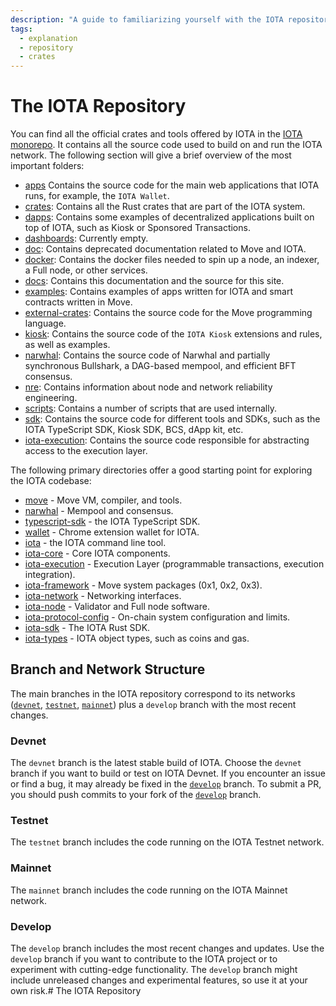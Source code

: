 ```yaml
---
description: "A guide to familiarizing yourself with the IOTA repository, including branch and network structure."
tags:
  - explanation
  - repository
  - crates
---
```


# The IOTA Repository

You can find all the official crates and tools offered by IOTA in
the [IOTA monorepo](https://github.com/iotaledger/iota/).
It contains all the source code used to build on and run the IOTA network. The following section will give a brief
overview of the most important folders:

- [apps](https://github.com/iotaledger/iota/tree/develop/apps) Contains the source code for the main web applications
  that
  IOTA runs, for example, the `IOTA Wallet`.
- [crates](https://github.com/iotaledger/iota/tree/develop/crates): Contains all the Rust crates that are part of the
  IOTA
  system.
- [dapps](https://github.com/iotaledger/iota/tree/develop/dapps): Contains some examples of decentralized applications
  built on top of IOTA, such as Kiosk or Sponsored Transactions.
- [dashboards](https://github.com/iotaledger/iota/tree/develop/dashboards): Currently empty.
- [doc](https://github.com/iotaledger/iota/tree/develop/doc): Contains deprecated documentation related to Move and
  IOTA.
- [docker](https://github.com/iotaledger/iota/tree/develop/docker): Contains the docker files needed to spin up a node,
  an
  indexer, a Full node, or other services.
- [docs](https://github.com/iotaledger/iota/tree/develop/docs): Contains this documentation and the source for this
  site.
- [examples](https://github.com/iotaledger/iota/tree/develop/examples): Contains examples of apps written for IOTA and
  smart contracts written in Move.
- [external-crates](https://github.com/iotaledger/iota/tree/develop/external-crates): Contains the source code for the
  Move
  programming language.
- [kiosk](https://github.com/iotaledger/iota/tree/develop/kiosk): Contains the source code of the `IOTA Kiosk`
  extensions and rules, as well as examples.
- [narwhal](https://github.com/iotaledger/iota/tree/develop/narwhal): Contains the source code of Narwhal and partially
  synchronous Bullshark, a DAG-based mempool, and efficient BFT consensus.
- [nre](https://github.com/iotaledger/iota/tree/develop/nre): Contains information about node and network reliability
  engineering.
- [scripts](https://github.com/iotaledger/iota/tree/develop/scripts): Contains a number of scripts that are used
  internally.
- [sdk](https://github.com/iotaledger/iota/tree/develop/sdk): Contains the source code for different tools and SDKs,
  such
  as the IOTA TypeScript SDK, Kiosk SDK, BCS, dApp kit, etc.
- [iota-execution](https://github.com/iotaledger/iota/tree/develop/iota-execution): Contains the source code responsible
  for abstracting access to the execution layer.

The following primary directories offer a good starting point for exploring the IOTA codebase:

- [move](https://github.com/iotaledger/iota/tree/develop/external-crates/move) - Move VM, compiler, and tools.
- [narwhal](https://github.com/iotaledger/iota/tree/develop/narwhal) - Mempool and consensus.
- [typescript-sdk](https://github.com/iotaledger/iota/tree/develop/sdk/typescript/) - the IOTA TypeScript SDK.
- [wallet](https://github.com/iotaledger/iota/tree/develop/apps/wallet) - Chrome extension wallet for IOTA.
- [iota](https://github.com/iotaledger/iota/tree/develop/crates/iota) - the IOTA command line tool.
- [iota-core](https://github.com/iotaledger/iota/tree/develop/crates/iota-core) - Core IOTA components.
- [iota-execution](https://github.com/iotaledger/iota/tree/develop/iota-execution) - Execution Layer (programmable
  transactions, execution integration).
- [iota-framework](https://github.com/iotaledger/iota/tree/develop/crates/iota-framework) - Move system packages (0x1,
  0x2,
  0x3).
- [iota-network](https://github.com/iotaledger/iota/tree/develop/crates/iota-network) - Networking interfaces.
- [iota-node](https://github.com/iotaledger/iota/tree/develop/crates/iota-node) - Validator and Full node software.
- [iota-protocol-config](https://github.com/iotaledger/iota/tree/develop/crates/iota-protocol-config) - On-chain system
  configuration and limits.
- [iota-sdk](https://github.com/iotaledger/iota/tree/develop/crates/iota-sdk) - The IOTA Rust SDK.
- [iota-types](https://github.com/iotaledger/iota/tree/develop/crates/iota-types) - IOTA object types, such as coins and
  gas.

## Branch and Network Structure

The main branches in the IOTA repository correspond to its
networks ([`devnet`](#devnet), [`testnet`](#testnet), [`mainnet`](#mainnet)) plus a `develop` branch with the most
recent changes.

### Devnet

The `devnet` branch is the latest stable build of IOTA. Choose the `devnet` branch if you want to build or test on
IOTA Devnet. If you encounter an issue or find a bug, it may already be fixed in the [`develop`](#develop) branch. To
submit a PR, you should push commits to your fork of the [`develop`](#develop) branch.

### Testnet

The `testnet` branch includes the code running on the IOTA Testnet network.

### Mainnet

The `mainnet` branch includes the code running on the IOTA Mainnet network.

### Develop

The `develop` branch includes the most recent changes and updates. Use the `develop` branch if you want to contribute to
the
IOTA project or to experiment with cutting-edge functionality. The `develop` branch might include unreleased changes and
experimental features, so use it at your own risk.# The IOTA Repository